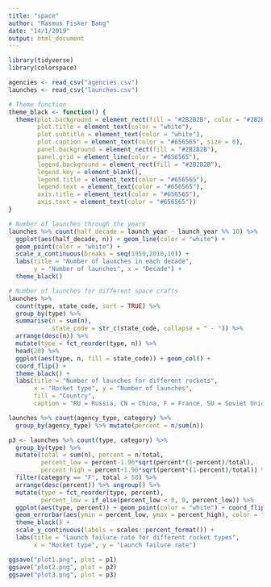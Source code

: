 ```yaml
---
title: "space"
author: "Rasmus Fisker Bang"
date: "14/1/2019"
output: html_document
---
```


```r
library(tidyverse)
library(colorspace)

agencies <- read_csv("agencies.csv")
launches <- read_csv("launches.csv")
```

```r
# Theme function
theme_black <- function() {
  theme(plot.background = element_rect(fill = "#2B2B2B", color = "#2B2B2B"),
        plot.title = element_text(color = "white"),
        plot.subtitle = element_text(color = "white"),
        plot.caption = element_text(color = "#656565", size = 6),
        panel.background = element_rect(fill = "#2B2B2B"),
        panel.grid = element_line(color = "#656565"),
        legend.background = element_rect(fill = "#2B2B2B"),
        legend.key = element_blank(),
        legend.title = element_text(color = "#656565"),
        legend.text = element_text(color = "#656565"),
        axis.title = element_text(color = "#656565"),
        axis.text = element_text(color = "#656565"))
}

# Number of launches through the years
launches %>% count(half_decade = launch_year - launch_year %% 10) %>% 
  ggplot(aes(half_decade, n)) + geom_line(color = "white") +
  geom_point(color = "white") +
  scale_x_continuous(breaks = seq(1950,2010,10)) +
  labs(title = "Number of launches in each decade", 
       y = "Number of launches", x = "Decade") +
  theme_black()

```

```r
# Number of launches for different space crafts
launches %>% 
  count(type, state_code, sort = TRUE) %>% 
  group_by(type) %>% 
  summarise(n = sum(n), 
            state_code = str_c(state_code, collapse = " - ")) %>% 
  arrange(desc(n)) %>% 
  mutate(type = fct_reorder(type, n)) %>% 
  head(20) %>% 
  ggplot(aes(type, n, fill = state_code)) + geom_col() +
  coord_flip() +
  theme_black() +
  labs(title = "Number of launches for different rockets",
       x = "Rocket type", y = "Number of launches",
       fill = "Country", 
       caption = "RU = Russia, CN = China, F = France, SU = Soviet Union, US = United States, I-ESA = European Space Agency")

```

```r
launches %>% count(agency_type, category) %>% 
  group_by(agency_type) %>% mutate(percent = n/sum(n))

p3 <- launches %>% count(type, category) %>% 
  group_by(type) %>% 
  mutate(total = sum(n), percent = n/total,
         percent_low = percent-1.96*sqrt(percent*(1-percent)/total),
         percent_high = percent+1.96*sqrt(percent*(1-percent)/total)) %>% 
  filter(category == "F", total > 50) %>% 
  arrange(desc(percent)) %>% ungroup() %>% 
  mutate(type = fct_reorder(type, percent),
         percent_low = if_else(percent_low < 0, 0, percent_low)) %>% 
  ggplot(aes(type, percent)) + geom_point(color = "white") + coord_flip() +
  geom_errorbar(aes(ymin = percent_low, ymax = percent_high), color = "white") +
  theme_black() +
  scale_y_continuous(labels = scales::percent_format()) +
  labs(title = "Launch failure rate for different rocket types",
       x = "Rocket type", y = "Launch failure rate")

ggsave("plot1.png", plot = p1)
ggsave("plot2.png", plot = p2)
ggsave("plot3.png", plot = p3)
```





